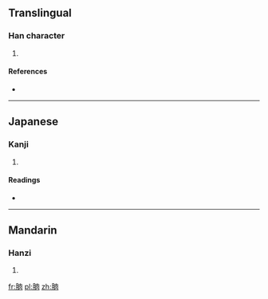 ==Translingual==

===Han character===
{{Han char|rn=74|rad=月|as=06|sn=10|four=7422<sub>7</sub>|canj=月人月人 (BOBO)}}

# {{defn|Han|sort=月06}}

====References====
* {{Han ref|kx=0505.130|dkj=14356|dj=0884.050|hdz=32067.190|uh=6712|ud=26386|bh=D1D7|bd=53719}}

----

==Japanese==

===Kanji===
{{ja-kanji|grade=|rs=月06}}

# {{defn|lang=ja|sort=月06}}

====Readings====
* {{ja-readings|on=[[にく]] (niku), [[じく]] (jiku)|kun=}}

----

==Mandarin==

===Hanzi===
{{cmn-hanzi|pin=[[nǜ]] ([[nü4]])|wg=nü<sup>4</sup>}}

# {{defn|lang=cmn|sort=月06}}

[[fr:朒]]
[[pl:朒]]
[[zh:朒]]